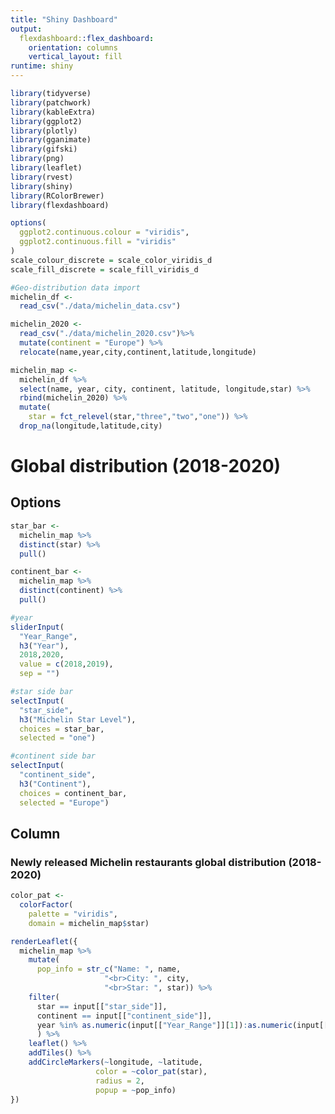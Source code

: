 ---
title: "Shiny Dashboard"
output: 
  flexdashboard::flex_dashboard:
    orientation: columns
    vertical_layout: fill
runtime: shiny
---

```{r setup, include=FALSE}
library(tidyverse)
library(patchwork)
library(kableExtra)
library(ggplot2)
library(plotly)
library(gganimate)
library(gifski)
library(png)
library(leaflet)
library(rvest)
library(shiny)
library(RColorBrewer)
library(flexdashboard)

options(
  ggplot2.continuous.colour = "viridis",
  ggplot2.continuous.fill = "viridis"
)
scale_colour_discrete = scale_color_viridis_d
scale_fill_discrete = scale_fill_viridis_d

#Geo-distribution data import 
michelin_df <-
  read_csv("./data/michelin_data.csv")

michelin_2020 <-
  read_csv("./data/michelin_2020.csv")%>%
  mutate(continent = "Europe") %>%
  relocate(name,year,city,continent,latitude,longitude)

michelin_map <-
  michelin_df %>%
  select(name, year, city, continent, latitude, longitude,star) %>%
  rbind(michelin_2020) %>%
  mutate(
    star = fct_relevel(star,"three","two","one")) %>%
  drop_na(longitude,latitude,city)

```

Global distribution (2018-2020)
=======================================================================

Options {.sidebar}
-----------------------------------------------------------------------

```{r}
star_bar <-
  michelin_map %>%
  distinct(star) %>%
  pull()

continent_bar <-
  michelin_map %>%
  distinct(continent) %>%
  pull()

#year
sliderInput(
  "Year_Range",
  h3("Year"),
  2018,2020,
  value = c(2018,2019),
  sep = "")

#star side bar
selectInput(
  "star_side",
  h3("Michelin Star Level"),
  choices = star_bar,
  selected = "one")

#continent side bar
selectInput(
  "continent_side",
  h3("Continent"),
  choices = continent_bar,
  selected = "Europe")
```

Column {data-width=800}
-----------------------------------------------------------------------

### Newly released Michelin restaurants global distribution (2018-2020)

```{r,eval = T}
color_pat <-
  colorFactor(
    palette = "viridis",
    domain = michelin_map$star)

renderLeaflet({
  michelin_map %>%
    mutate(
      pop_info = str_c("Name: ", name,
                     "<br>City: ", city,
                     "<br>Star: ", star)) %>%    
    filter(
      star == input[["star_side"]],
      continent == input[["continent_side"]],
      year %in% as.numeric(input[["Year_Range"]][1]):as.numeric(input[["Year_Range"]][2])
      ) %>%
    leaflet() %>%
    addTiles() %>% 
    addCircleMarkers(~longitude, ~latitude,
                   color = ~color_pat(star),
                   radius = 2,
                   popup = ~pop_info)
})
```

